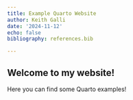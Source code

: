 ```yaml
---
title: Example Quarto Website
author: Keith Galli
date: '2024-11-12'
echo: false
bibliography: references.bib

---
```


## Welcome to my website!

Here you can find some Quarto examples!
